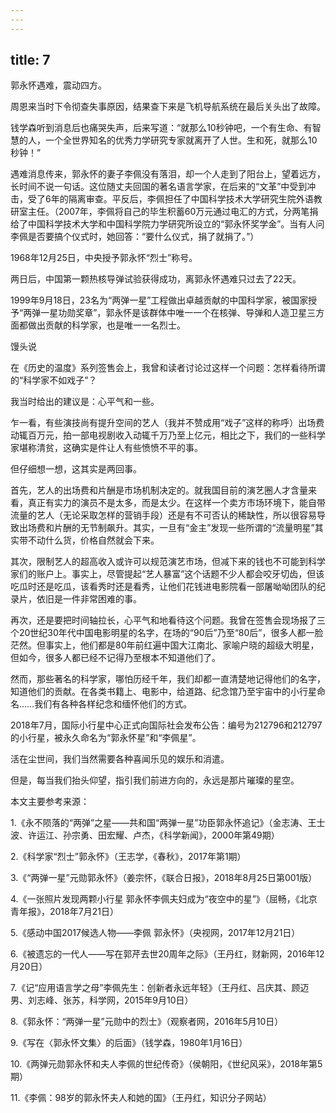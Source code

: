 ```yaml
---
---
---
```

title: 7
---



郭永怀遇难，震动四方。

周恩来当时下令彻查失事原因，结果查下来是飞机导航系统在最后关头出了故障。

钱学森听到消息后也痛哭失声，后来写道：“就那么10秒钟吧，一个有生命、有智慧的人，一个全世界知名的优秀力学研究专家就离开了人世。生和死，就那么10秒钟！”

遇难消息传来，郭永怀的妻子李佩没有落泪，却一个人走到了阳台上，望着远方，长时间不说一句话。这位随丈夫回国的著名语言学家，在后来的“文革”中受到冲击，受了6年的隔离审查。平反后，李佩担任了中国科学技术大学研究生院外语教研室主任。（2007年，李佩将自己的毕生积蓄60万元通过电汇的方式，分两笔捐给了中国科学技术大学和中国科学院力学研究所设立的“郭永怀奖学金”。当有人问李佩是否要搞个仪式时，她回答：“要什么仪式，捐了就捐了。”）

1968年12月25日，中央授予郭永怀“烈士”称号。

两日后，中国第一颗热核导弹试验获得成功，离郭永怀遇难只过去了22天。

1999年9月18日，23名为“两弹一星”工程做出卓越贡献的中国科学家，被国家授予“两弹一星功勋奖章”，郭永怀是该群体中唯一一个在核弹、导弹和人造卫星三方面都做出贡献的科学家，也是唯一一名烈士。

馒头说

在《历史的温度》系列签售会上，我曾和读者讨论过这样一个问题：怎样看待所谓的“科学家不如戏子”？

我当时给出的建议是：心平气和一些。

乍一看，有些演技尚有提升空间的艺人（我并不赞成用“戏子”这样的称呼）出场费动辄百万元，拍一部电视剧收入动辄千万乃至上亿元，相比之下，我们的一些科学家堪称清贫，这确实是件让人有些愤愤不平的事。

但仔细想一想，这其实是两回事。

首先，艺人的出场费和片酬是市场机制决定的。就我国目前的演艺圈人才含量来看，真正有实力的演员不是太多，而是太少。在这样一个卖方市场环境下，能自带流量的艺人（无论采取怎样的营销手段）还是有不可否认的稀缺性，所以很容易导致出场费和片酬的无节制飙升。其实，一旦有“金主”发现一些所谓的“流量明星”其实带不动什么货，价格自然就会下来。

其次，限制艺人的超高收入或许可以规范演艺市场，但减下来的钱也不可能到科学家们的账户上。事实上，尽管提起“艺人暴富”这个话题不少人都会咬牙切齿，但该吃瓜时还是吃瓜，该看秀时还是看秀，让他们花钱进电影院看一部屠呦呦团队的纪录片，依旧是一件非常困难的事。

再次，还是要把时间轴拉长，心平气和地看待这个问题。我曾在签售会现场报了三个20世纪30年代中国电影明星的名字，在场的“90后”乃至“80后”，很多人都一脸茫然。但事实上，他们都是80年前红遍中国大江南北、家喻户晓的超级大明星，但如今，很多人都已经不记得乃至根本不知道他们了。

然而，那些著名的科学家，哪怕历经千年，我们却都一直清楚地记得他们的名字，知道他们的贡献。在各类书籍上、电影中，给道路、纪念馆乃至宇宙中的小行星命名……我们有各种各样纪念和缅怀他们的方式。

2018年7月，国际小行星中心正式向国际社会发布公告：编号为212796和212797的小行星，被永久命名为“郭永怀星”和“李佩星”。

活在尘世间，我们当然需要各种喜闻乐见的娱乐和消遣。

但是，每当我们抬头仰望，指引我们前进方向的，永远是那片璀璨的星空。

本文主要参考来源：

1.《永不陨落的“两弹”之星——共和国“两弹一星”功臣郭永怀追记》（金志涛、王士波、许运江、孙宗勇、田宏耀、卢杰，《科学新闻》，2000年第49期）

2.《科学家“烈士”郭永怀》（王志学，《春秋》，2017年第1期）

3.《“两弹一星”元勋郭永怀》（姜宗怀，《联合日报》，2018年8月25日第001版）

4.《一张照片发现两颗小行星 郭永怀李佩夫妇成为“夜空中的星”》（屈畅，《北京青年报》，2018年7月21日）

5.《感动中国2017候选人物——李佩 郭永怀》（央视网，2017年12月21日）

6.《被遗忘的一代人——写在郭芹去世20周年之际》（王丹红，财新网，2016年12月20日）

7.《记“应用语言学之母”李佩先生：创新者永远年轻》（王丹红、吕庆其、顾迈男、刘志峰、张苏，科学网，2015年9月10日）

8.《郭永怀：“两弹一星”元勋中的烈士》（观察者网，2016年5月10日）

9.《写在〈郭永怀文集〉的后面》（钱学森，1980年1月16日）

10.《两弹元勋郭永怀和夫人李佩的世纪传奇》（侯朝阳，《世纪风采》，2018年第5期）

11.《李佩：98岁的郭永怀夫人和她的国》（王丹红，知识分子网站）